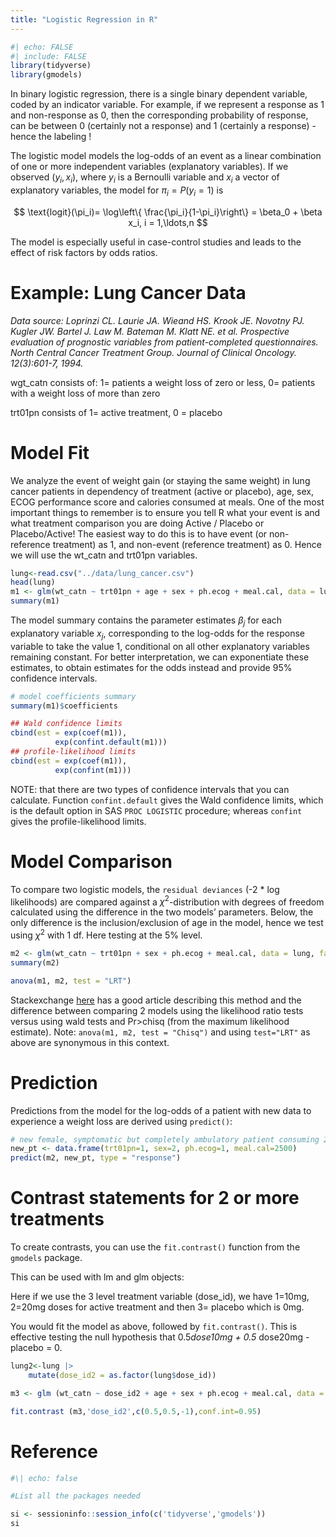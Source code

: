 ---
title: "Logistic Regression in R"
---

```{r}
#| echo: FALSE
#| include: FALSE
library(tidyverse)
library(gmodels)
```

In binary logistic regression, there is a single binary dependent variable, coded by an indicator variable. For example, if we represent a response as 1 and non-response as 0, then the corresponding probability of response, can be between 0 (certainly not a response) and 1 (certainly a response) - hence the labeling !

The logistic model models the log-odds of an event as a linear combination of one or more independent variables (explanatory variables). If we observed $(y_i, x_i),$ where $y_i$ is a Bernoulli variable and $x_i$ a vector of explanatory variables, the model for $\pi_i = P(y_i=1)$ is

$$
\text{logit}(\pi_i)= \log\left\{ \frac{\pi_i}{1-\pi_i}\right\} = \beta_0 + \beta x_i, i = 1,\ldots,n 
$$

The model is especially useful in case-control studies and leads to the effect of risk factors by odds ratios.

# Example: Lung Cancer Data

*Data source: Loprinzi CL. Laurie JA. Wieand HS. Krook JE. Novotny PJ. Kugler JW. Bartel J. Law M. Bateman M. Klatt NE. et al. Prospective evaluation of prognostic variables from patient-completed questionnaires. North Central Cancer Treatment Group. Journal of Clinical Oncology. 12(3):601-7, 1994.*

wgt_catn consists of: 1= patients a weight loss of zero or less, 0= patients with a weight loss of more than zero

trt01pn consists of 1= active treatment, 0 = placebo

# Model Fit

We analyze the event of weight gain (or staying the same weight) in lung cancer patients in dependency of treatment (active or placebo), age, sex, ECOG performance score and calories consumed at meals. One of the most important things to remember is to ensure you tell R what your event is and what treatment comparison you are doing Active / Placebo or Placebo/Active! The easiest way to do this is to have event (or non-reference treatment) as 1, and non-event (reference treatment) as 0. Hence we will use the wt_catn and trt01pn variables.

```{r}
lung<-read.csv("../data/lung_cancer.csv")
head(lung)
m1 <- glm(wt_catn ~ trt01pn + age + sex + ph.ecog + meal.cal, data = lung, family = binomial(link="logit"))
summary(m1)
```

The model summary contains the parameter estimates $\beta_j$ for each explanatory variable $x_j$, corresponding to the log-odds for the response variable to take the value $1$, conditional on all other explanatory variables remaining constant. For better interpretation, we can exponentiate these estimates, to obtain estimates for the odds instead and provide 95% confidence intervals.

```{r}
# model coefficients summary
summary(m1)$coefficients

## Wald confidence limits
cbind(est = exp(coef(m1)), 
          exp(confint.default(m1)))
## profile-likelihood limits
cbind(est = exp(coef(m1)), 
          exp(confint(m1)))


```

NOTE: that there are two types of confidence intervals that you can calculate. Function `confint.default` gives the Wald confidence limits, which is the default option in SAS `PROC LOGISTIC` procedure; whereas `confint` gives the profile-likelihood limits.

# Model Comparison

To compare two logistic models, the `residual deviances` (-2 \* log likelihoods) are compared against a $\chi^2$-distribution with degrees of freedom calculated using the difference in the two models' parameters. Below, the only difference is the inclusion/exclusion of age in the model, hence we test using $\chi^2$ with 1 df. Here testing at the 5% level.

```{r}
m2 <- glm(wt_catn ~ trt01pn + sex + ph.ecog + meal.cal, data = lung, family = binomial(link="logit"))
summary(m2)

anova(m1, m2, test = "LRT")
```

Stackexchange [here](https://stats.stackexchange.com/questions/59879/logistic-regression-anova-chi-square-test-vs-significance-of-coefficients-ano) has a good article describing this method and the difference between comparing 2 models using the likelihood ratio tests versus using wald tests and Pr\>chisq (from the maximum likelihood estimate). Note: `anova(m1, m2, test = "Chisq")` and using `test="LRT"` as above are synonymous in this context.

# Prediction

Predictions from the model for the log-odds of a patient with new data to experience a weight loss are derived using `predict()`:

```{r}
# new female, symptomatic but completely ambulatory patient consuming 2500 calories
new_pt <- data.frame(trt01pn=1, sex=2, ph.ecog=1, meal.cal=2500)
predict(m2, new_pt, type = "response")
```

# Contrast statements for 2 or more treatments

To create contrasts, you can use the `fit.contrast()` function from the `gmodels` package.

This can be used with lm and glm objects:

Here if we use the 3 level treatment variable (dose_id), we have 1=10mg, 2=20mg doses for active treatment and then 3= placebo which is 0mg.

You would fit the model as above, followed by `fit.contrast()`. This is effective testing the null hypothesis that 0.5*dose10mg + 0.5* dose20mg - placebo = 0.

```{r}

lung2<-lung |> 
    mutate(dose_id2 = as.factor(lung$dose_id))

m3 <- glm (wt_catn ~ dose_id2 + age + sex + ph.ecog + meal.cal, data = lung2, family = binomial(link="logit"))

fit.contrast (m3,'dose_id2',c(0.5,0.5,-1),conf.int=0.95)
```

# Reference

```{r}
#\| echo: false

#List all the packages needed

si <- sessioninfo::session_info(c('tidyverse','gmodels')) 
si

```
